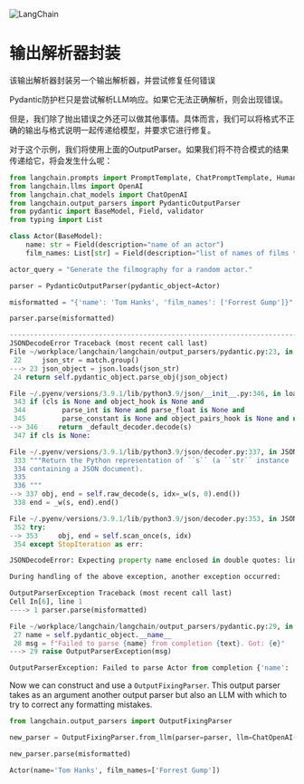 

<Head>
  <script>
    {
      `(function() {
         var _hmt = _hmt || [];
(function() {
  var hm = document.createElement("script");
  hm.src = "https://hm.baidu.com/hm.js?e60fb290e204e04c5cb6f79b0ac1e697";
  var s = document.getElementsByTagName("script")[0]; 
  s.parentNode.insertBefore(hm, s);
})();
       })();`
    }
  </script>
</Head>

![LangChain](https://pica.zhimg.com/50/v2-56e8bbb52aa271012541c1fe1ceb11a2_r.gif)



输出解析器封装
=====

该输出解析器封装另一个输出解析器，并尝试修复任何错误

Pydantic防护栏只是尝试解析LLM响应。如果它无法正确解析，则会出现错误。

但是，我们除了抛出错误之外还可以做其他事情。具体而言，我们可以将格式不正确的输出与格式说明一起传递给模型，并要求它进行修复。

对于这个示例，我们将使用上面的OutputParser。如果我们将不符合模式的结果传递给它，将会发生什么呢：

```python
from langchain.prompts import PromptTemplate, ChatPromptTemplate, HumanMessagePromptTemplate
from langchain.llms import OpenAI
from langchain.chat_models import ChatOpenAI
from langchain.output_parsers import PydanticOutputParser
from pydantic import BaseModel, Field, validator
from typing import List

```

```python
class Actor(BaseModel):
    name: str = Field(description="name of an actor")
    film_names: List[str] = Field(description="list of names of films they starred in")

actor_query = "Generate the filmography for a random actor."

parser = PydanticOutputParser(pydantic_object=Actor)

```

```python
misformatted = "{'name': 'Tom Hanks', 'film_names': ['Forrest Gump']}"

```

```python
parser.parse(misformatted)

```

```python
---------------------------------------------------------------------------
JSONDecodeError Traceback (most recent call last)
File ~/workplace/langchain/langchain/output_parsers/pydantic.py:23, in PydanticOutputParser.parse(self, text)
 22     json_str = match.group()
---> 23 json_object = json.loads(json_str)
 24 return self.pydantic_object.parse_obj(json_object)

File ~/.pyenv/versions/3.9.1/lib/python3.9/json/__init__.py:346, in loads(s, cls, object_hook, parse_float, parse_int, parse_constant, object_pairs_hook, **kw)
 343 if (cls is None and object_hook is None and
 344         parse_int is None and parse_float is None and
 345         parse_constant is None and object_pairs_hook is None and not kw):
--> 346     return _default_decoder.decode(s)
 347 if cls is None:

File ~/.pyenv/versions/3.9.1/lib/python3.9/json/decoder.py:337, in JSONDecoder.decode(self, s, _w)
 333 """Return the Python representation of ``s`` (a ``str`` instance
 334 containing a JSON document).
 335 
 336 """
--> 337 obj, end = self.raw_decode(s, idx=_w(s, 0).end())
 338 end = _w(s, end).end()

File ~/.pyenv/versions/3.9.1/lib/python3.9/json/decoder.py:353, in JSONDecoder.raw_decode(self, s, idx)
 352 try:
--> 353     obj, end = self.scan_once(s, idx)
 354 except StopIteration as err:

JSONDecodeError: Expecting property name enclosed in double quotes: line 1 column 2 (char 1)

During handling of the above exception, another exception occurred:

OutputParserException Traceback (most recent call last)
Cell In[6], line 1
----> 1 parser.parse(misformatted)

File ~/workplace/langchain/langchain/output_parsers/pydantic.py:29, in PydanticOutputParser.parse(self, text)
 27 name = self.pydantic_object.__name__
 28 msg = f"Failed to parse {name} from completion {text}. Got: {e}"
---> 29 raise OutputParserException(msg)

OutputParserException: Failed to parse Actor from completion {'name': 'Tom Hanks', 'film_names': ['Forrest Gump']}. Got: Expecting property name enclosed in double quotes: line 1 column 2 (char 1)

```

Now we can construct and use a `OutputFixingParser`. This output parser takes as an argument another output parser but also an LLM with which to try to correct any formatting mistakes.

```python
from langchain.output_parsers import OutputFixingParser

new_parser = OutputFixingParser.from_llm(parser=parser, llm=ChatOpenAI())

```

```python
new_parser.parse(misformatted)

```

```python
Actor(name='Tom Hanks', film_names=['Forrest Gump'])

```

